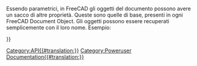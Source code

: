<languages/>
<div class="mw-translate-fuzzy">
{{VeryImportantMessage|(Ottobre 2019) Non modificare queste pagine. Le informazioni sono incomplete e obsolete. Per l'API più recente, consultare la [https://www.freecadweb.org/api documentazione API autogenerata] o generare la documentazione autonomamente. Vedere [[Source documentation/it|Documentazione del codice sorgente]].}}
</div>

Essendo parametrici, in FreeCAD gli oggetti del documento possono avere un sacco di altre proprietà. Queste sono quelle di base, presenti in ogni FreeCAD Document Object. Gli oggetti possono essere recuperati semplicemente con il loro nome. Esempio:
{{Code|code=
myObj = FreeCAD.ActiveDocument.myObjectName
print myObj.PropertiesList
}}

{{APIProperty|Content|Una rappresentazione XML delle proprietà di un oggetto.}}
{{APIProperty|Label|Ottiene / imposta l'etichetta degli oggetti. La stringa può essere unicode.}}
{{APIProperty|Name|Il nome univoco di un oggetto.}}
{{APIProperty|Placement|Ottiene / imposta il posizionamento di un oggetto. Un posizionamento definisce un orientamento (rotazione) ed una posizione (base) nello spazio 3D. Viene utilizzato quando non è necessario alcun ridimensionamento o altro tipo di distorsione.}}
{{APIProperty|PropertiesList|Un elenco delle proprietà di un oggetto}}
{{APIProperty|State| Lo stato di FreeCAD di un oggetto (ad esempio se deve essere ricalcolato)}}
{{APIProperty|Type|Una stringa che descrive il tipo di oggetto}}
{{APIProperty|ViewObject|Il View Provider associato (oggetto FreeCADGUI) a un oggetto}}
{{APIFunction|getAllDerivedFrom| | |Tutti i discendenti di questo oggetto}}
{{APIFunction|getDocumentationOfProperty| | |La stringa di documentazione della proprietà di questa classe.}}
{{APIFunction|getGroupOfProperty| | |Il nome del gruppo a cui appartiene la proprietà in questa categoria. Le proprietà sono ordinate in gruppi diversi denominati secondo convenienza.}}
{{APIFunction|getPropertyByName| | |Il valore di una proprietà denominata.}}
{{APIFunction|getTypeOfProperty| | |Il tipo di una proprietà denominata. Questo può essere (Hidden,ReadOnly,Output) o qualsiasi combinazione.}}
{{APIFunction|isDerivedFrom| | |True se il tipo dato è un padre}}
{{APIFunction|purgeTouched| |Contrassegna l'oggetto come unchanged (invariato)| }}
{{APIFunction|touch| |Contrassegna l'oggetto come changed (modificato, toccato)| }}

{{Userdocnavi{{#translation:}}}}
[[Category:API{{#translation:}}]]
[[Category:Poweruser Documentation{{#translation:}}]]
{{clear}}